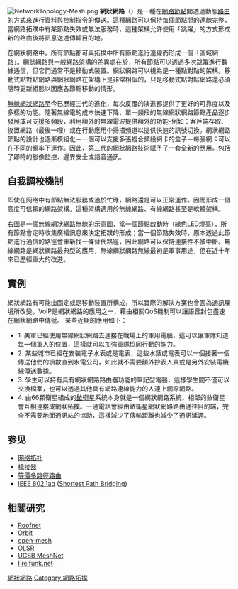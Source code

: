 {{Multiple issues|
{{Unreferenced|time=2021-07-04T09:54:31+00:00}}
{{Cleanup rewrite|time=2020-12-23T07:15:59+00:00}}
{{Copypaste|time=2020-12-23T07:15:59+00:00}}
}}
{{noteTA
|G1=Communication
|1 = zh-cn:拓扑; zh-hk:拓蹼; zh-tw:拓蹼;
}}
[[File:NetworkTopology-Mesh.png|thumb]]
'''網狀網路'''（{{lang-en|Mesh Network}}）是一種在[[網路節點|網路節點]]間透過動態[[路由|路由]]的方式來進行資料與控制指令的傳送。這種網路可以保持每個節點間的連線完整，當網路拓蹼中有某節點失效或無法服務時，這種架構允許使用「跳躍」的方式形成新的路由後將訊息送達傳輸目的地。

在網狀網路中，所有節點都可與拓撲中所有節點進行連線而形成一個「區域網路」。網狀網路與一般網路架構的差異處在於，所有節點可以透過多次跳躍進行數據通信，但它們通常不是移動式裝置。網狀網路可以視為是一種點對點的架構。移動式點對點網路與網狀網路在架構上是非常相似的，只是移動式點對點網路還必須隨時更新組態以因應各節點移動的情形。

[[無線網狀網路|無線網狀網路]]至今已歷經三代的進化，每次反覆的演進都提供了更好的可靠度以及多樣的功能。隨著無線電的成本快速下降，單一頻段的無線網狀網路節點產品逐步發展成可支援多頻段，利用額外的無線電波提供額外的功能-例如：客戶端存取、後置網路（最後一哩）或在行動應用中掃描頻道以提供快速的訊號切換。網狀網路節點的設計也逐漸模組化－一個可以支援多張複合頻段網卡的盒子－每張網卡可以在不同的頻率下運作。因此，第三代的網狀網路技術賦予了一套全新的應用。包括了即時的影像監控、邊界安全或語音通訊。

== 自我調校機制==

即使在网络中有節點無法服務或過於忙碌，網路還是可以正常運作。因而形成一個高度可信賴的網路架構。這種架構適用於無線網路、有線網路甚至是軟體架構。

右圖是一個無線網狀網路無線的示意圖，當一個節點啟動時（綠色LED燈亮），所有節點會定時收集廣播訊息來決定拓蹼的形成；當一個節點失效時，原本透過此節點進行通信的路徑會重新找一條替代路徑，因此網路可以保持連接性不被中斷。無線網路是網狀網路最典型的應用，無線網狀網路無線最初是軍事用途，但在近十年來已歷經重大的改進。
== 實例 ==
網狀網路有可能由固定或是移動裝置所構成，所以實際的解決方案也會因為通訊環境所改變。VoIP是網狀網路的應用之一，藉由相關QoS機制可以讓語音封包盡速在網狀網路中傳遞。
某些近期的應用如下：
*1. 美軍已經使用無線網狀網路去連接在戰場上的軍用電腦，這可以讓軍隊知道每一個軍人的位置，這樣就可以加強軍隊協同行動的能力。
*2. 某些城市已經在安裝電子水表或是電表，這些水錶或電表可以一個接著一個傳送他們的讀數直到水電公司，如此就不需要額外抄表人員或是另外安裝電纜線傳送數據。
*3. 學生可以持有具有網狀網路路由器功能的筆記型電腦，這樣學生間不僅可以交換檔案，也可以透過其他具有網路連線能力的人連上網際網路。 
*4. 由66顆衛星組成的[[铱卫星|銥衛星]]系統本身就是一個網狀網路系統，相鄰的銥衛星會互相連接成網狀拓撲。一通電話會經由銥衛星網狀網路路由通往目的端，完全不需要地面通訊站的協助，這樣減少了傳輸距離也減少了通訊延遲。

==参见==
{{Portal|資訊科技}}
{{Portal|电信}}
* [[网络拓扑|网络拓扑]]
* [[橋接器|橋接器]]
* [[等價多路徑路由|等價多路徑路由]]
*  [[IEEE_802.1aq|IEEE 802.1aq]] ([[Shortest_Path_Bridging|Shortest Path Bridging]])

==相關研究==
{{commons category|Mesh network}}
*[https://web.archive.org/web/20060831053126/http://pdos.csail.mit.edu/roofnet/doku.php Roofnet]
*[http://www.orbit-lab.org/ Orbit] {{Wayback|url=http://www.orbit-lab.org/ |date=20210424184232 }}
*[https://web.archive.org/web/20071209234521/http://open-mesh.net/ open-mesh]
*[http://olsr.org/ OLSR] {{Wayback|url=http://olsr.org/ |date=20150408143413 }}
*[https://web.archive.org/web/20071205164225/http://moment.cs.ucsb.edu/meshnet/ UCSB MeshNet]
*[http://freifunk.net Freifunk.net] {{Wayback|url=http://freifunk.net/ |date=20210428075741 }}

{{網路拓撲|state = uncollapsed}}

[[Category:網狀網路|]]
[[Category:網路拓撲|Category:網路拓撲]]
